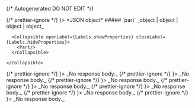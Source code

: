 {/* Autogenerated DO NOT EDIT  */}


<TabbedSection tabLabel='Status Code'>
  {/* prettier-ignore */}
  <Tab title={<StatusCode code={"200"} />}>
    *JSON object*
    <Collapsible openLabel={Labels.showProperties} closeLabel={Labels.hideProperties} defaultOpen={true}>
      ##### `part` _object | object | object | object_

      <Collapsible openLabel={Labels.showProperties} closeLabel={Labels.hideProperties}>
        <Part/>
      </Collapsible>
        
    </Collapsible>
  </Tab>
  {/* prettier-ignore */}
  <Tab title={<StatusCode code={"400"} />}>
    _No response body._
  </Tab>
  {/* prettier-ignore */}
  <Tab title={<StatusCode code={"401"} />}>
    _No response body._
  </Tab>
  {/* prettier-ignore */}
  <Tab title={<StatusCode code={"403"} />}>
    _No response body._
  </Tab>
  {/* prettier-ignore */}
  <Tab title={<StatusCode code={"404"} />}>
    _No response body._
  </Tab>
  {/* prettier-ignore */}
  <Tab title={<StatusCode code={"429"} />}>
    _No response body._
  </Tab>
  {/* prettier-ignore */}
  <Tab title={<StatusCode code={"500"} />}>
    _No response body._
  </Tab>
  {/* prettier-ignore */}
  <Tab title={<StatusCode code={"503"} />}>
    _No response body._
  </Tab>
</TabbedSection>
